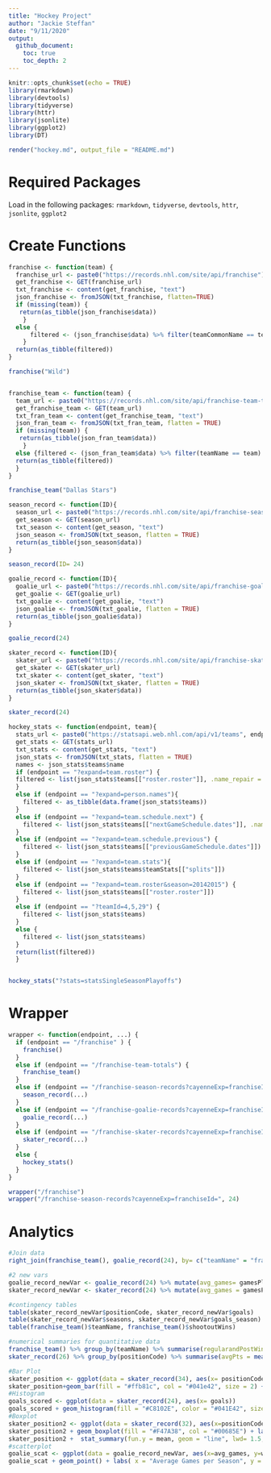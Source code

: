 ```yaml
---
title: "Hockey Project"
author: "Jackie Steffan"
date: "9/11/2020"
output: 
  github_document:
    toc: true
    toc_depth: 2
---
```


```r
knitr::opts_chunk$set(echo = TRUE)
library(rmarkdown)
library(devtools)
library(tidyverse)
library(httr)
library(jsonlite)
library(ggplot2)
library(DT)
```
```r
render("hockey.md", output_file = "README.md")
```

# Required Packages

Load in the following packages:
`rmarkdown`, `tidyverse`, `devtools`, `httr`, `jsonlite`, `ggplot2`

# Create Functions

```r
franchise <- function(team) {
  franchise_url <- paste0("https://records.nhl.com/site/api/franchise")
  get_franchise <- GET(franchise_url)
  txt_franchise <- content(get_franchise, "text")
  json_franchise <- fromJSON(txt_franchise, flatten=TRUE)
  if (missing(team)) {
   return(as_tibble(json_franchise$data))
    }
  else {
      filtered <- (json_franchise$data) %>% filter(teamCommonName == team)
    }
  return(as_tibble(filtered))
}

franchise("Wild")


franchise_team <- function(team) {
  team_url <- paste0("https://records.nhl.com/site/api/franchise-team-totals")
  get_franchise_team <- GET(team_url)
  txt_fran_team <- content(get_franchise_team, "text")
  json_fran_team <- fromJSON(txt_fran_team, flatten = TRUE)
  if (missing(team)) {
   return(as_tibble(json_fran_team$data))
    }
  else {filtered <- (json_fran_team$data) %>% filter(teamName == team)
  return(as_tibble(filtered))
  }
}

franchise_team("Dallas Stars")

season_record <- function(ID){
  season_url <- paste0("https://records.nhl.com/site/api/franchise-season-records?cayenneExp=franchiseId=", ID)
  get_season <- GET(season_url)
  txt_season <- content(get_season, "text")
  json_season <- fromJSON(txt_season, flatten = TRUE)
  return(as_tibble(json_season$data))
}

season_record(ID= 24)  

goalie_record <- function(ID){
  goalie_url <- paste0("https://records.nhl.com/site/api/franchise-goalie-records?cayenneExp=franchiseId=", ID)
  get_goalie <- GET(goalie_url)
  txt_goalie <- content(get_goalie, "text")
  json_goalie <- fromJSON(txt_goalie, flatten = TRUE)
  return(as_tibble(json_goalie$data))
}

goalie_record(24)

skater_record <- function(ID){
  skater_url <- paste0("https://records.nhl.com/site/api/franchise-skater-records?cayenneExp=franchiseId=", ID)
  get_skater <- GET(skater_url)
  txt_skater <- content(get_skater, "text")
  json_skater <- fromJSON(txt_skater, flatten = TRUE)
  return(as_tibble(json_skater$data))
}

skater_record(24)

hockey_stats <- function(endpoint, team){
  stats_url <- paste0("https://statsapi.web.nhl.com/api/v1/teams", endpoint)
  get_stats <- GET(stats_url)
  txt_stats <- content(get_stats, "text")
  json_stats <- fromJSON(txt_stats, flatten = TRUE)
  names <- json_stats$teams$name
  if (endpoint == "?expand=team.roster") {
  filtered <- list(json_stats$teams[["roster.roster"]], .name_repair = "unique")
  }
  else if (endpoint == "?expand=person.names"){
    filtered <- as_tibble(data.frame(json_stats$teams))
  }
  else if (endpoint == "?expand=team.schedule.next") {
    filtered <- list(json_stats$teams[["nextGameSchedule.dates"]], .name_repair = "unique", na.rm = TRUE)
  }
  else if (endpoint == "?expand=team.schedule.previous") {
    filtered <- list(json_stats$teams[["previousGameSchedule.dates"]])
  }
  else if (endpoint == "?expand=team.stats"){
    filtered <- list(json_stats$teams$teamStats[["splits"]])
  }
  else if (endpoint == "?expand=team.roster&season=20142015") {
    filtered <- list(json_stats$teams[["roster.roster"]])
  }
  else if (endpoint == "?teamId=4,5,29") {
    filtered <- list(json_stats$teams)
  }
  else {
    filtered <- list(json_stats$teams)
  }
  return(list(filtered))
  }


hockey_stats("?stats=statsSingleSeasonPlayoffs")
```

# Wrapper
```r
wrapper <- function(endpoint, ...) {
  if (endpoint == "/franchise" ) {
    franchise()
  }
  else if (endpoint == "/franchise-team-totals") {
    franchise_team()
  }
  else if (endpoint == "/franchise-season-records?cayenneExp=franchiseId=") {
    season_record(...)
  }
  else if (endpoint == "/franchise-goalie-records?cayenneExp=franchiseId=") {
    goalie_record(...)
  }
  else if (endpoint == "/franchise-skater-records?cayenneExp=franchiseId=") {
    skater_record(...)
  }
  else {
    hockey_stats()
  }
}

wrapper("/franchise")
wrapper("/franchise-season-records?cayenneExp=franchiseId=", 24)
```

# Analytics
``` r
#Join data 
right_join(franchise_team(), goalie_record(24), by= c("teamName" = "franchiseName"))

#2 new vars
goalie_record_newVar <- goalie_record(24) %>% mutate(avg_games= gamesPlayed/seasons)
skater_record_newVar <- skater_record(24) %>% mutate(avg_games = gamesPlayed/seasons) %>% mutate(goals_season = round(goals/seasons, 0))

#contingency tables
table(skater_record_newVar$positionCode, skater_record_newVar$goals)
table(skater_record_newVar$seasons, skater_record_newVar$goals_season)
table(franchise_team()$teamName, franchise_team()$shootoutWins)

#numerical summaries for quantitative data
franchise_team() %>% group_by(teamName) %>% summarise(regularandPostWins = sum(wins))
skater_record(26) %>% group_by(positionCode) %>% summarise(avgPts = mean(goals))

#Bar Plot
skater_position <- ggplot(data = skater_record(34), aes(x= positionCode))
skater_position+geom_bar(fill = "#ffb81c", col = "#041e42", size = 2) + labs(x="Position", title= "Number of players for each position for the Nashville Predators") +scale_fill_manual(values=("#ffb81c")) + scale_x_discrete(labels = c("Center", "Defenseman", "Left Wing", "Right Wing"))
#Histogram
goals_scored <- ggplot(data = skater_record(24), aes(x= goals))
goals_scored + geom_histogram(fill = "#C8102E", color = "#041E42", size = 2, binwidth = 50) + labs(x= "Goals", title = "Goals Scored by the Washington Capitals")
#Boxplot
skater_position2 <- ggplot(data = skater_record(32), aes(x=positionCode, y=gamesPlayed))
skater_position2 + geom_boxplot(fill = "#F47A38", col = "#00685E") + labs(x="Position", y= "Games Played", title = "Box Plots of Games Played by position for the Anaheim Ducks")
skater_position2 +  stat_summary(fun.y = mean, geom = "line", lwd= 1.5, aes(group = activePlayer, col= activePlayer)) + labs(c="Position", y= "Games Played", title = "Mean games played by position for the Anaheim Ducks by active player")
#scatterplot
goalie_scat <- ggplot(data = goalie_record_newVar, aes(x=avg_games, y=wins, color = activePlayer))
goalie_scat + geom_point() + labs( x = "Average Games per Season", y = "Total Wins", title = "Total wins by Average games per Season for Washington Capitals Goalies")
````
